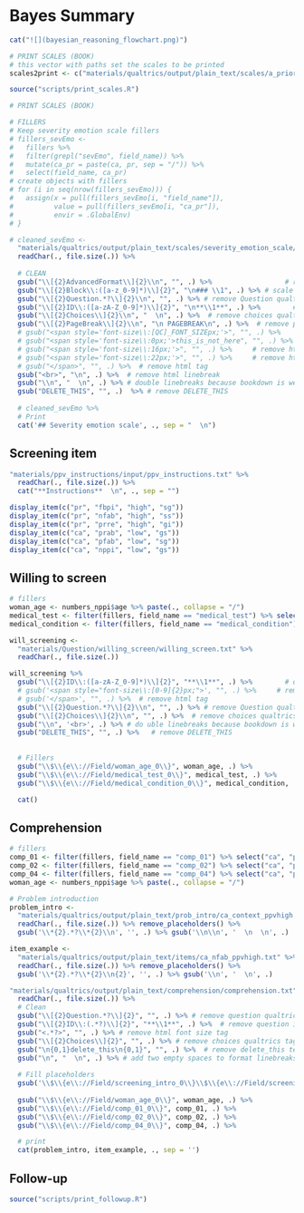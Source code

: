 # Bayes Summary

```r
cat("![](bayesian_reasoning_flowchart.png)")
```

```r
# PRINT SCALES (BOOK)
# this vector with paths set the scales to be printed
scales2print <- c("materials/qualtrics/output/plain_text/scales/a_priori_screening_belief") 

source("scripts/print_scales.R")
```

```r
# PRINT SCALES (BOOK)

# FILLERS
# Keep severity emotion scale fillers
# fillers_sevEmo <-
#   fillers %>% 
#   filter(grepl("sevEmo", field_name)) %>% 
#   mutate(ca_pr = paste(ca, pr, sep = "/")) %>% 
#   select(field_name, ca_pr)
# create objects with fillers
# for (i in seq(nrow(fillers_sevEmo))) {
#   assign(x = pull(fillers_sevEmo[i, "field_name"]), 
#          value = pull(fillers_sevEmo[i, "ca_pr"]), 
#          envir = .GlobalEnv)
# }

# cleaned_sevEmo <- 
  "materials/qualtrics/output/plain_text/scales/severity_emotion_scale/severity_emotion_scale.txt" %>% 
  readChar(., file.size(.)) %>% 
  
  # CLEAN
  gsub("\\[{2}AdvancedFormat\\]{2}\\n", "", .) %>%                  # remove advanceformat tag
  gsub("\\[{2}Block\\:([a-z_0-9]*)\\]{2}", "\n### \\1", .) %>% # scale name
  gsub("\\[{2}Question.*?\\]{2}\\n", "", .) %>% # remove Question qualtrics format 
  gsub("\\[{2}ID\\:([a-zA-Z_0-9]*)\\]{2}", "\n**\\1**", .) %>%        # question ID
  gsub("\\[{2}Choices\\]{2}\\n", "  \n", .) %>%  # remove choices qualtrics format 
  gsub("\\[{2}PageBreak\\]{2}\\n", "\n PAGEBREAK\n", .) %>%  # remove page break qualtrics format 
  # gsub("<span style='font-size\\:[QC]_FONT_SIZEpx;'>", "", .) %>%     # remove html tag
  # gsub("<span style='font-size\\:0px;'>this_is_not_here", "", .) %>%     # remove html tag
  # gsub("<span style='font-size\\:16px;'>", "", .) %>%     # remove html tag
  # gsub("<span style='font-size\\:22px;'>", "", .) %>%     # remove html tag
  # gsub("</span>", "", .) %>%  # remove html tag
  gsub("<br>", "\n", .) %>%  # remove html linebreak
  gsub("\\n", "  \n", .) %>% # double linebreaks because bookdown is weird
  gsub("DELETE_THIS", "", .)  %>% # remove DELETE_THIS
  
  # cleaned_sevEmo %>%
  # Print
  cat('## Severity emotion scale', ., sep = "  \n")

```

## Screening item

```r
"materials/ppv_instructions/input/ppv_instructions.txt" %>% 
  readChar(., file.size(.)) %>% 
  cat("**Instructions**  \n", ., sep = "")

```


```r
display_item(c("pr", "fbpi", "high", "sg"))
display_item(c("pr", "nfab", "high", "ss"))
display_item(c("pr", "prre", "high", "gi"))
display_item(c("ca", "prab", "low", "gs"))
display_item(c("ca", "pfab", "low", "sg"))
display_item(c("ca", "nppi", "low", "gs"))
```

## Willing to screen  

```r
# fillers
woman_age <- numbers_nppi$age %>% paste(., collapse = "/")
medical_test <- filter(fillers, field_name == "medical_test") %>% select("ca", "pr") %>% paste(., collapse = "/")
medical_condition <- filter(fillers, field_name == "medical_condition") %>% select("ca", "pr") %>% paste(., collapse = "/")

will_screening <- 
  "materials/Question/willing_screen/willing_screen.txt" %>% 
  readChar(., file.size(.))

will_screening %>% 
  gsub("\\[{2}ID\\:([a-zA-Z_0-9]*)\\]{2}", "**\\1**", .) %>%        # question ID
  # gsub('<span style="font-size\\:[0-9]{2}px;">', "", .) %>%     # remove html tag
  # gsub('</span>', "", .) %>%  # remove html tag
  gsub("\\[{2}Question.*?\\]{2}\\n", "", .) %>% # remove Question qualtrics format 
  gsub("\\[{2}Choices\\]{2}\\n", "", .) %>%  # remove choices qualtrics format 
  gsub("\\n", '<br>', .) %>% # do uble linebreaks because bookdown is weird
  gsub("DELETE_THIS", "", .) %>%   # remove DELETE_THIS
  
  
  # Fillers
  gsub("\\$\\{e\\://Field/woman_age_0\\}", woman_age, .) %>%
  gsub("\\$\\{e\\://Field/medical_test_0\\}", medical_test, .) %>%
  gsub("\\$\\{e\\://Field/medical_condition_0\\}", medical_condition, .) %>%

  cat()
```

## Comprehension

```r
# fillers
comp_01 <- filter(fillers, field_name == "comp_01") %>% select("ca", "pr") %>% paste(., collapse = "/")
comp_02 <- filter(fillers, field_name == "comp_02") %>% select("ca", "pr") %>% paste(., collapse = "/")
comp_04 <- filter(fillers, field_name == "comp_04") %>% select("ca", "pr") %>% paste(., collapse = "/")
woman_age <- numbers_nppi$age %>% paste(., collapse = "/")

# Problem introduction
problem_intro <-
  "materials/qualtrics/output/plain_text/prob_intro/ca_context_ppvhigh.txt" %>% 
  readChar(., file.size(.)) %>% remove_placeholders() %>% 
  gsub('\\*{2}.*?\\*{2}\\n', '', .) %>% gsub('\\n\\n', '  \n  \n', .)

item_example <-
  "materials/qualtrics/output/plain_text/items/ca_nfab_ppvhigh.txt" %>% 
  readChar(., file.size(.)) %>% remove_placeholders() %>% 
  gsub('\\*{2}.*?\\*{2}\\n{2}', '', .) %>% gsub('\\n', '  \n', .)

"materials/qualtrics/output/plain_text/comprehension/comprehension.txt" %>% 
  readChar(., file.size(.)) %>% 
  # Clean
  gsub("\\[{2}Question.*?\\]{2}", "", .) %>% # remove question qualtrics tag
  gsub("\\[{2}ID\\:(.*?)\\]{2}", "**\\1**", .) %>%  # remove question id qualtrics tag
  gsub("<.*?>", "", .) %>% # remove html font size tag
  gsub("\\[{2}Choices\\]{2}", "", .) %>% # remove choices qualtrics tag
  gsub("\n{0,1}delete_this\n{0,1}", "", .) %>%  # remove delete_this text for empty sliders
  gsub("\n", "  \n", .) %>% # add two empty spaces to format linebreaks in markdown
  
  # Fill placeholders
  gsub('\\$\\{e\\://Field/screening_intro_0\\}\\$\\{e\\://Field/screening_item_0\\}', '', .) %>%
  
  gsub("\\$\\{e\\://Field/woman_age_0\\}", woman_age, .) %>% 
  gsub("\\$\\{e\\://Field/comp_01_0\\}", comp_01, .) %>% 
  gsub("\\$\\{e\\://Field/comp_02_0\\}", comp_02, .) %>% 
  gsub("\\$\\{e\\://Field/comp_04_0\\}", comp_04, .) %>% 

  # print
  cat(problem_intro, item_example, ., sep = '')


```

## Follow-up
```r
source("scripts/print_followup.R")
```

